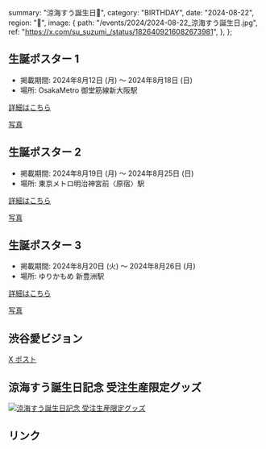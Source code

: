   summary: "涼海すう誕生日🩵",
  category: "BIRTHDAY",
  date: "2024-08-22",
  region: "🎂",
  image: {
    path: "/events/2024/2024-08-22_涼海すう誕生日.jpg",
    ref: "https://x.com/su_suzumi_/status/1826409216082673981",
  },
};

## 生誕ポスター 1

- 掲載期間: 2024年8月12日 (月) ～ 2024年8月18日 (日)
- 場所: OsakaMetro 御堂筋線新大阪駅

[詳細はこちら](https://x.com/su822takaneko/status/1822830370485862581)

[写真](https://x.com/su822takaneko/status/1824274840255447411)

## 生誕ポスター 2

- 掲載期間: 2024年8月19日 (月) ～ 2024年8月25日 (日)
- 場所: 東京メトロ明治神宮前〈原宿〉駅

[詳細はこちら](https://x.com/su822takaneko/status/1825367086119391474)

[写真](https://x.com/su_suzumi_/status/1827298948333355381)

## 生誕ポスター 3

- 掲載期間: 2024年8月20日 (火) ～ 2024年8月26日 (月)
- 場所: ゆりかもめ 新豊洲駅

[詳細はこちら](https://x.com/takanekocn/status/1825738006898290922)

[写真](https://x.com/su_suzumi_/status/1827307374493020503)

## 渋谷愛ビジョン

[X ポスト](https://x.com/su822takaneko/status/1826287538077945908)

## 涼海すう誕生日記念 受注生産限定グッズ

[![涼海すう誕生日記念 受注生産限定グッズ](/events/2024/2024-08-22_涼海すう誕生日_誕生日記念グッズ.jpg)](/events/2024/2024-08-22_涼海すう誕生日_誕生日記念グッズ.jpg)

## リンク
